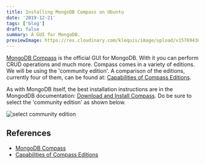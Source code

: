 ```yaml
---
title: Installing MongoDB Compass on Ubuntu
date: '2019-12-21'
tags: ['blog']
draft: false
summary: A GUI for MongoDB.
previewImage: https://res.cloudinary.com/klequis/image/upload/v1576943822/installing-mongodb-compass.post_evgiuc.png
---
```


[MongoDB Compass](https://www.mongodb.com/products/compass) is the official GUI for MongoDB. With it you can perform CRUD operations and much more. Compass comes in a variety of editions. We will be using the 'community edition'. A comparison of the editions, currently four of them, can be found at: [Capabilities of Compass Editions](https://docs.mongodb.com/compass/master/#capabilities-of-compass-short-editions).

As with MongoDB itself, the best installation instructions are in the MongodDB documentation: [Download and Install Compass](https://docs.mongodb.com/compass/master/install/). Do be sure to select the 'community edition' as shown below.

![select community edition](/static/images/select-community-edition.png)

## References
- [MongoDB Compass](https://www.mongodb.com/products/compass)
- [Capabilities of Compass Editions](https://docs.mongodb.com/compass/master/#capabilities-of-compass-short-editions)
